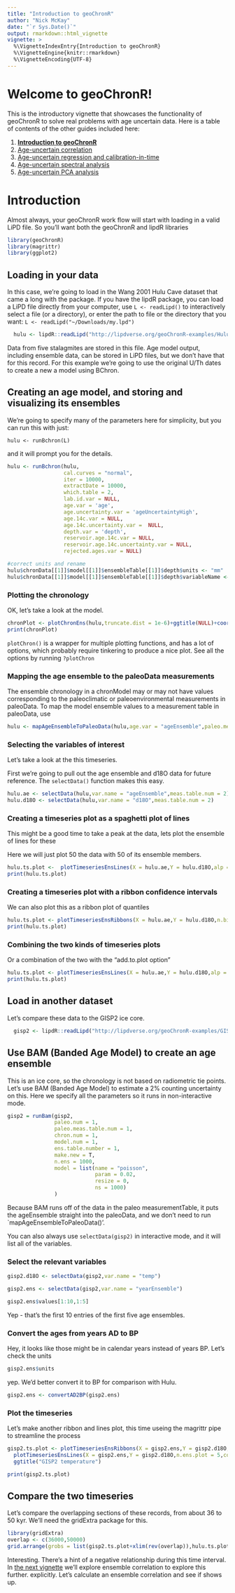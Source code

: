```yaml
---
title: "Introduction to geoChronR"
author: "Nick McKay"
date: "`r Sys.Date()`"
output: rmarkdown::html_vignette
vignette: >
  %\VignetteIndexEntry{Introduction to geoChronR}
  %\VignetteEngine{knitr::rmarkdown}
  %\VignetteEncoding{UTF-8}
---
```

  
# Welcome to geoChronR!
  
  This is the introductory vignette that showcases the functionality of geoChronR to solve real problems with age uncertain data. Here is a table of contents of the other guides included here:
  
  1. [**Introduction to geoChronR**](Introduction.html)
  2. [Age-uncertain correlation](correlation.html)
  3. [Age-uncertain regression and calibration-in-time](regression.html)
  4. [Age-uncertain spectral analysis](spectral.html)
  5. [Age-uncertain PCA analysis](pca.html)
  
  
# Introduction
  

Almost always, your geoChronR work flow will start with loading in a valid LiPD file. So you'll want both the geoChronR and lipdR libraries
  
```r
library(geoChronR)
library(magrittr)
library(ggplot2)
```
## Loading in your data

In this case, we're going to load in the Wang 2001 Hulu Cave dataset that came a long with the package. If you have the lipdR package, you can load a LiPD file directly from your computer, use `L <- readLipd()` to interactively select a file (or a directory), or enter the path to file or the directory that you want: `L <- readLipd("~/Downloads/my.lpd")`

```r
  hulu <- lipdR::readLipd("http://lipdverse.org/geoChronR-examples/Hulucave.Wang.2001.lpd")
```

Data from five stalagmites are stored in this file. Age model output, including ensemble data, can be stored in LiPD files, but we don't have that for this record. For this example we're going to use the original U/Th dates to create a new a model using BChron.

## Creating an age model, and storing and visualizing its ensembles
We're going to specify many of the parameters here for simplicity, but you can run this with just:

`hulu <- runBchron(L)`

and it will prompt you for the details.

```r
hulu <- runBchron(hulu,
                  cal.curves = "normal",
                  iter = 10000,
                  extractDate = 10000,
                  which.table = 2,
                  lab.id.var = NULL,
                  age.var = 'age',
                  age.uncertainty.var = 'ageUncertaintyHigh',
                  age.14c.var = NULL,
                  age.14c.uncertainty.var =  NULL,
                  depth.var = 'depth',
                  reservoir.age.14c.var = NULL,
                  reservoir.age.14c.uncertainty.var = NULL,
                  rejected.ages.var = NULL)

#correct units and rename
hulu$chronData[[1]]$model[[1]]$ensembleTable[[1]]$depth$units <- "mm"
hulu$chronData[[1]]$model[[1]]$ensembleTable[[1]]$depth$variableName <- "position"
```

### Plotting the chronology
OK, let's take a look at the model. 
```r
chronPlot <- plotChronEns(hulu,truncate.dist = 1e-6)+ggtitle(NULL)+coord_cartesian(xlim = c(80000,30000))
print(chronPlot)
```

`plotChron()` is a wrapper for multiple plotting functions, and has a lot of options, which probably require tinkering to produce a nice plot. See all the options by running `?plotChron`

### Mapping the age ensemble to the paleoData measurements

The ensemble chronology in a chronModel may or may not have values corresponding to the paleoclimatic or paleoenvironmental measurements in paleoData. To map the model ensemble values to a measurement table in paleoData, use

```r
hulu <- mapAgeEnsembleToPaleoData(hulu,age.var = "ageEnsemble",paleo.meas.table.num = 2)
```


### Selecting the variables of interest
Let's take a look at the this timeseries.

First we're going to pull out the age ensemble and d18O data for future reference. The `selectData()` function makes this easy.

```r
hulu.ae <- selectData(hulu,var.name = "ageEnsemble",meas.table.num = 2)
hulu.d18O <- selectData(hulu,var.name = "d18O",meas.table.num = 2)
```


### Creating a timeseries plot as a spaghetti plot of lines

This might be a good time to take a peak at the data, lets plot the ensemble of lines for these

Here we will just plot 50 the data with 50 of its ensemble members.   
```r
hulu.ts.plot <-  plotTimeseriesEnsLines(X = hulu.ae,Y = hulu.d18O,alp = 0.05,n.ens.plot = 50,color = "blue")
print(hulu.ts.plot)
```

### Creating a timeseries plot with a ribbon confidence intervals

We can also plot this as a ribbon plot of quantiles

```r
hulu.ts.plot <- plotTimeseriesEnsRibbons(X = hulu.ae,Y = hulu.d18O,n.bins = 1000)+xlim(c(35000,75000))
print(hulu.ts.plot)
```

### Combining the two kinds of timeseries plots

Or a combination of the two with the "add.to.plot option"

```r
hulu.ts.plot <- plotTimeseriesEnsLines(X = hulu.ae,Y = hulu.d18O,alp = 0.1,n.ens.plot = 10,color = "red",add.to.plot = hulu.ts.plot)+ggtitle("Hulu Cave d18O")
print(hulu.ts.plot)
```

## Load in another dataset
Let's compare these data to the GISP2 ice core.

```r
  gisp2 <- lipdR::readLipd("http://lipdverse.org/geoChronR-examples/GISP2.Alley.2000.lpd")
```


## Use BAM (Banded Age Model) to create an age ensemble
This is an ice core, so the chronology is not based on radiometric tie points. Let's use BAM (Banded Age Model) to estimate a 2% counting uncertainty on this. Here we specify all the parameters so it runs in non-interactive mode. 

```r
gisp2 = runBam(gisp2,
               paleo.num = 1, 
               paleo.meas.table.num = 1,
               chron.num = 1,
               model.num = 1,
               ens.table.number = 1, 
               make.new = T,
               n.ens = 1000,
               model = list(name = "poisson",
                            param = 0.02, 
                            resize = 0, 
                            ns = 1000)
               )
```

Because BAM runs off of the data in the paleo measurementTable, it puts the ageEnsemble straight into the paleoData, and we don't need to run `mapAgeEnsembleToPaleoData()'.

You can also always use `selectData(gisp2)` in interactive mode, and it will list all of the variables. 

### Select the relevant variables

```r
gisp2.d18O <- selectData(gisp2,var.name = "temp")

gisp2.ens <- selectData(gisp2,var.name = "yearEnsemble")

gisp2.ens$values[1:10,1:5]

```

Yep - that's the first 10 entries of the first five age ensembles.

### Convert the ages from years AD to BP

Hey, it looks like those might be in calendar years instead of years BP. Let's check the units

```r
gisp2.ens$units
```
yep. We'd better convert it to BP for comparison with Hulu.

```r
gisp2.ens <- convertAD2BP(gisp2.ens)
```


### Plot the timeseries
Let's make another ribbon and lines plot, this time useing the magrittr pipe to streamline the process

```r
gisp2.ts.plot <- plotTimeseriesEnsRibbons(X = gisp2.ens,Y = gisp2.d18O,n.bins = 500) %>% 
  plotTimeseriesEnsLines(X = gisp2.ens,Y = gisp2.d18O,n.ens.plot = 5,color = "Reds",alp = .2)+
  ggtitle("GISP2 temperature")

print(gisp2.ts.plot)

```


## Compare the two timeseries
Let's compare the overlapping sections of these records, from about 36 to 50 kyr. We'll need the gridExtra package for this. 

```r
library(gridExtra)
overlap <- c(36000,50000)
grid.arrange(grobs = list(gisp2.ts.plot+xlim(rev(overlap)),hulu.ts.plot+xlim(rev(overlap))),nrow = 2)
```
Interesting. There's a hint of a negative relationship during this time interval. In [the next vignette](correlation.html) we'll explore ensemble correlation to explore this further. explicitly. Let's calculate an ensemble correlation and see if shows up.
